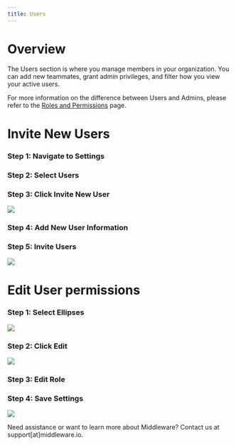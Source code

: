 ```yaml
---
title: Users
---
```


# Overview

The Users section is where you manage members in your organization. You can add new teammates, grant admin privileges, and filter how you view your active users.

<Note> For more information on the difference between Users and Admins, please refer to the [Roles and Permissions](/admin/settings/role-&-permission) page. </Note>

# Invite New Users

### Step 1: Navigate to Settings

### Step 2: Select Users

### Step 3: Click Invite New User

![](https://lh3.googleusercontent.com/xk69MzEIMInNDtALh4eznbTqEY_Fjh7vMuBu_MOXBubRa_qwF82uJtAtcuE4DJtzPmLSgyIKtyE_MVEQaVnBOao2YqxAxPwFGFITi_ZxZ592aB9OOuSDz4LDRaYb3ZS5mugu242gmYw5SKdZKnkfCjo)


### Step 4: Add New User Information

### Step 5: Invite Users

![](https://lh4.googleusercontent.com/GT4TVkL27tfkdfG-xueQ_cSfzrtUA0PAk22VIdEBeq-iqq1BXKvurQXa4gV8Ael8lnlUdHNoCtdOu2a0BJ2JWdEr-yaA5fb92N41tGPlpKFFo-EAhLGalbo-xZqi_u0e390hY3qYbJu13T43qZOA2QU)

# Edit User permissions

### Step 1: Select Ellipses

![](https://lh4.googleusercontent.com/OsUQjD9AGBhObsMTQ_3RfyOz7z5rc6lA9jr_cFPxlxuU76Zy98HYEtq6heKvQRNcDLwwxdeH6eosu6ykSQACXeIESe8f8ovxL6sRN7YhYTSLoab0HPetZtP6QxgijjGLIFi9Vjl2Lg870nrB0w6nu7U)

### Step 2: Click Edit

![](https://lh4.googleusercontent.com/WVTl_8jBGSQeyudhQ51MWIdXR-vtPCvgfnnFIM7zo0Yl3pEa1-PSbJHneDgNWTzAI1XtXdvhEa741VeA95eZkoyJt0wqS8ibjpgYsb5Zbl5b5TykS3IlxZMg5fjIvFNDBGbq4qE2Zkl4w3usPtXCyZY)

### Step 3: Edit Role 

### Step 4: Save Settings

![](https://lh5.googleusercontent.com/GRF7yQsyWMLaLDtA20-NcygYlSaddwbB5p6yqySBf0kF7nV4wh_VULLGoUjHr2K5sYkqnyOmW5TJKT4zu3Jx0xs2wx-kaLTbkqJl8r1-cSCKxA5WpMJDMtt7Iq3ZsSV4F2zz2f9f-8XW0eDFKPfZ_-I)

<Note> Need assistance or want to learn more about Middleware? Contact us at support[at]middleware.io. </Note>
